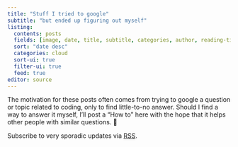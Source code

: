 ---
title: "Stuff I tried to google"
subtitle: "but ended up figuring out myself"
listing: 
  contents: posts
  fields: [image, date, title, subtitle, categories, author, reading-time]
  sort: "date desc"
  categories: cloud
  sort-ui: true
  filter-ui: true
  feed: true
editor: source
---

The motivation for these posts often comes from trying to google a question or
topic related to coding, only to find little-to-no answer. Should I find a way
to answer it myself, I'll post a "How to" here with the hope that it helps other
people with similar questions. 🐢

::: gap-10
:::

Subscribe to very sporadic updates via [RSS](blog.xml).
